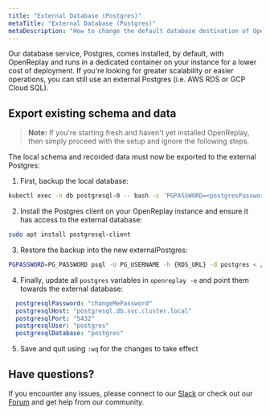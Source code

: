```yaml
---
title: "External Database (Postgres)"
metaTitle: "External Database (Postgres)"
metaDescription: "How to change the default database destination of OpenReplay and use an external one."
---
```


Our database service, Postgres, comes installed, by default, with OpenReplay and runs in a dedicated container on your instance for a lower cost of deployment. If you're looking for greater scalability or easier operations, you can still use an external Postgres (i.e. AWS RDS or GCP Cloud SQL).

## Export existing schema and data

> **Note:** If you're starting fresh and haven't yet installed OpenReplay, then simply proceed with the setup and ignore the following steps.

The local schema and recorded data must now be exported to the external Postgres:

1. First, backup the local database:

```bash
kubectl exec -n db postgresql-0 -- bash -c 'PGPASSWORD=<postgresPassword from vars.yaml> pg_dumpall -U postgres '  > ~/path/to/dump.sql
```

2. Install the Postgres client on your OpenReplay instance and ensure it has access to the external database:

```bash
sudo apt install postgresql-client
```
   
3. Restore the backup into the new externalPostgres:

```bash
PGPASSWORD=PG_PASSWORD psql -U PG_USERNAME -h {RDS_URL} -d postgres < /path/to/dump.sql
```

4. Finally, update all `postgres` variables in `openreplay -e` and point them towards the external database:

```yaml
  postgresqlPassword: "changeMePassword"
  postgresqlHost: "postgresql.db.svc.cluster.local"
  postgresqlPort: "5432"
  postgresqlUser: "postgres"
  postgresqlDatabase: "postgres"
```

5. Save and quit using `:wq` for the changes to take effect

## Have questions?

If you encounter any issues, please connect to our [Slack](https://slack.openreplay.com) or check out our [Forum](https://forum.openreplay.com) and get help from our community.
